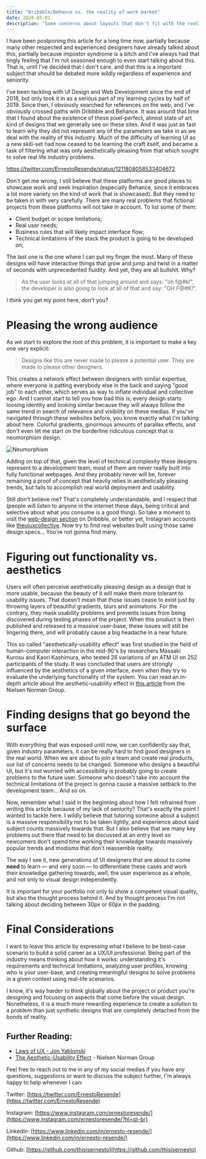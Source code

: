 ```yaml
---
title: "Dribbble/Behance vs. the reality of work market"
date: 2020-05-01
description: "Some concerns about layouts that don't fit with the reality of the industry."
---
```

I have been postponing this article for a long time now, partially because many other respected and experienced designers have already talked about this, partially because impostor syndrome is a bitch and I've always had that tingly feeling that I'm not seasoned enough to even start talking about this. That is, until I've decided that I don't care, and that this is a important subject that should be debated more wildly regardless of experience and seniority.

I've been tackling with UI Design and Web Development since the end of 2018, but only took it in as a serious part of my learning cycles by half of 2019. Since then, I obviously searched for references on the web, and I've obviously crossed paths with Dribbble and Behance. It was around that time that I found about the existence of these pixel-perfect, almost state of art kind of designs that we generally see on these sites. And it was just as fast to learn why they did not represent any of the parameters we take in as we deal with the reality of this industry. Much of the difficulty of learning UI as a new skill-set had now ceased to be learning the craft itself, and became a task of filtering what was only aesthetically pleasing from that which sought to solve real life industry problems. 

https://twitter.com/ErnestoResende/status/1211808058533404672

Don't get me wrong, I still believe that these platforms are good places to showcase work and seek inspiration (especially Behance, since it embraces a lot more variety on the kind of work that is showcased). But they need to be taken in with very carefully. There are many real problems that fictional projects from these platforms will not take in account. To list some of them:

- Client budget or scope limitations;
- Real user needs;
- Business rules that will likely impact interface flow;
- Technical limitations of the stack the product is going to be developed on;

The last one is the one where I can put my finger the most. Many of these designs will have interactive things that grow and jump and twist in a matter of seconds with unprecedented fluidity. And yet, they are all bullshit. Why?

> As the user looks at all of that jumping around and says: "oh f@#k!", the developer is also going to look at all of that and say: "OH F@#K!".

I think you get my point here, don't you?

# Pleasing the wrong audience

As we start to explore the root of this problem, it is important to make a key one very explicit:

> Designs like this are never made to please a potential user. They are made to please other designers.

This creates a network effect between designers with similar expertise, where everyone is patting everybody else in the back and saying "good job" to each other, which serves as way to inflate individual and collective ego. And I cannot start to tell you how bad this is; every design starts loosing identity and looking similar because they will always follow the same trend in search of relevance and visibility on these medias. If you've navigated through these websites before, you know exactly what I'm talking about here. Colorful gradients, ginormous amounts of parallax effects, and don't even let me start on the borderline ridiculous concept that is neomorphism design.

![Neumorphism](https://res.cloudinary.com/ernestoresende/image/upload/v1588353824/2020-05-01-we-need-to-talk-about-dribbble-behance-vs-the-reality-of-work-market/Neomorphism_l85eqz.png)

Adding on top of that, given the level of technical complexity these designs represent to a development team, most of them are never really built into fully functional webpages. And they probably never will be, forever remaining a proof of concept that heavily relies in aesthetically pleasing trends, but fails to accomplish real world deployment and usability.

Still don't believe me? That's completely understandable, and I respect that (people will listen to anyone in the internet these days, being critical and selective about what you consume is a good thing). So take a moment to visit the [web-design section](https://dribbble.com/shots/popular/web-design) on Dribbble, or better yet, Instagram accounts like [theuiuxcollective](https://www.instagram.com/theuiuxcollective/?hl=pt-br). Now try to find real websites built using those same design specs... You're not gonna find many.

# Figuring out functionality vs. aesthetics

Users will often perceive aesthetically pleasing design as a design that is more usable, because the beauty of it will make them more tolerant to usability issues. That doesn't mean that those issues cease to exist just by throwing layers of beautiful gradients, blurs and animations. For the contrary, they mask usability problems and prevents issues from being discovered during testing phases of the project. When this product is then published and released to a massive user-base, these issues will still be lingering there, and will probably cause a big headache in a near future. 

This so called "aesthetically-usability effect" was first studied in the field of human-computer interaction in the mid-90's by researchers Masaaki Kurosu and Kaori Kashimura, who tested 26 variations of an ATM UI on 252 participants of the study. It was concluded that users are strongly influenced by the aesthetics of a given interface, even when they try to evaluate the underlying functionality of the system. You can read an in-depth article about the aesthetic-usability effect in [this article](https://www.nngroup.com/articles/aesthetic-usability-effect/) from the Nielsen Norman Group.

# Finding designs that go beyond the surface

With everything that was exposed until now, we can confidently say that, given industry parameters, it can be really hard to find good designers in the real world. When we are about to join a team and create real products, our list of concerns needs to be changed. Someone who designs a beautiful UI, but it's not worried with accessibility is probably going to create problems to the future user. Someone who doesn't take into account the technical limitations of the project is gonna cause a massive setback to the development team... And so on.

Now, remember what I said in the beginning about how I felt refrained from writing this article because of my lack of seniority? That's exactly the point I wanted to tackle here. I wildly believe that tutoring someone about a subject is a massive responsibility not to be taken lightly, and experience about said subject counts massively towards that. But I also believe that are many key problems out there that need to be discussed at an entry level so newcomers don't spend time working their knowledge towards massively popular trends and modisms that don't reassemble reality.

The way I see it, new generations of UI designers that are about to come **need** to learn — and very soon — to differentiate these cases and work their knowledge gathering towards, well, the user experience as a whole, and not only to visual design independently.

It is important for your portfolio not only to show a competent visual quality, but also the thought process behind it. And by thought process I'm not talking about deciding between 30px or 60px in the padding. 

# Final Considerations

I want to leave this article by expressing what I believe to be best-case scenario to build a solid career as a UX/UI professional. Being part of the industry means thinking about how it works: understanding it's requirements and technical limitations, analyzing user profiles, knowing who is your user-base, and creating meaningful designs to solve problems in a given context using real-life scenarios. 

I know, it's way harder to think globally about the project or product you're designing and focusing on aspects that come before the visual design. Nonetheless, it is a much more rewarding experience to create a solution to a problem than just synthetic designs that are completely detached from the bonds of reality.

## Further Reading:

- [Laws of UX - Jon Yablonski](https://lawsofux.com/)
- [The Aesthetic-Usability Effect](https://www.nngroup.com/articles/aesthetic-usability-effect/) - Nielsen Norman Group

Feel free to reach out to me in any of my social medias if you have any questions, suggestions or want to discuss the subject further, I'm always happy to help whenever I can:

Twitter: [https://twitter.com/ErnestoResende](https://twitter.com/ErnestoResende)

Instagram: [https://www.instagram.com/ernestoresende/](https://www.instagram.com/ernestoresende/?hl=pt-br)

LinkedIn: [https://www.linkedin.com/in/ernesto-resende/](https://www.linkedin.com/in/ernesto-resende/)

Github: [https://github.com/thisisernesto](https://github.com/thisisernesto)
